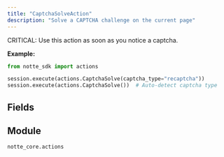 ```yaml
---
title: "CaptchaSolveAction"
description: "Solve a CAPTCHA challenge on the current page"
---
```


CRITICAL: Use this action as soon as you notice a captcha.

**Example:**
```python
from notte_sdk import actions

session.execute(actions.CaptchaSolve(captcha_type="recaptcha"))
session.execute(actions.CaptchaSolve())  # Auto-detect captcha type
```

## Fields

<ParamField path="type" type="Literal['captcha_solve']" default="captcha_solve">
</ParamField>

<ParamField path="category" type="str" default="Special Browser Actions">
</ParamField>

<ParamField path="description" type="str" default="Solve a CAPTCHA challenge on the current page. CRITICAL: Use this action as soon as you notice a captcha">
</ParamField>

<ParamField path="captcha_type" type="Optional[Literal['recaptcha', 'hcaptcha', 'image', 'text', 'auth0', 'cloudflare', 'datadome', 'arkose labs', 'geetest', 'press&hold', 'unknown']]">
</ParamField>


## Module

`notte_core.actions`
